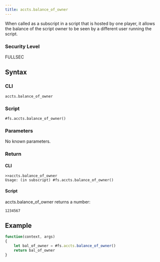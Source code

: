 ```yaml
---
title: accts.balance_of_owner
---
```


When called as a subscript in a script that is hosted by one player, it allows the balance of the script owner to be seen by a different user running the script.

### Security Level

FULLSEC

## Syntax

### CLI

```
accts.balance_of_owner
```

### Script

```
#fs.accts.balance_of_owner()
```

### Parameters

No known parameters.

### Return

#### CLI

```
>>accts.balance_of_owner
Usage: (in subscript) #fs.accts.balance_of_owner()
```

#### Script

accts.balance_of_owner returns a number:

```
1234567
```

## Example

```js
function(context, args)
{
	let bal_of_owner = #fs.accts.balance_of_owner()
	return bal_of_owner
}
```
